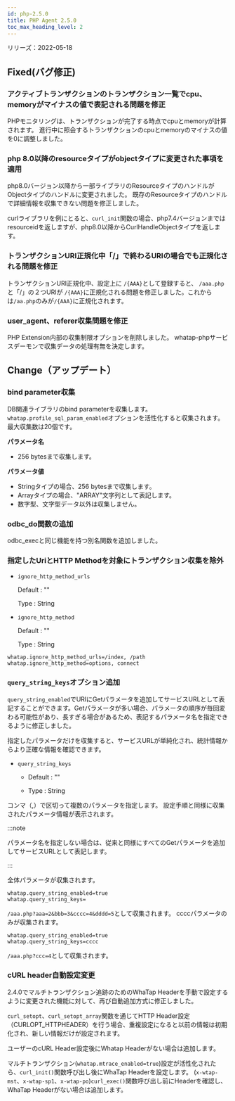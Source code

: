 ```yaml
---
id: php-2.5.0
title: PHP Agent 2.5.0
toc_max_heading_level: 2
---
```



リリーズ：2022-05-18

## Fixed(バグ修正)

### アクティブトランザクションのトランザクション一覧でcpu、memoryがマイナスの値で表記される問題を修正

PHPモニタリングは、トランザクションが完了する時点でcpuとmemoryが計算されます。 進行中に照会するトランザクションのcpuとmemoryのマイナスの値を0に調整しました。

### php 8.0以降のresourceタイプがobjectタイプに変更された事項を適用

php8.0バージョン以降から一部ライブラリのResourceタイプのハンドルがObjectタイプのハンドルに変更されました。 既存のResourceタイプのハンドルで詳細情報を収集できない問題を修正しました。 

curlライブラリを例にとると、`curl_init`関数の場合、php7.4バージョンまではresourceidを返しますが、php8.0以降からCurlHandleObjectタイプを返します。 

### トランザクションURI正規化中「/」で終わるURIの場合でも正規化される問題を修正

トランザクションURI正規化中、設定上に `/{AAA}`として登録すると、 `/aaa.php`と「/」の２つURIが `/{AAA}`に正規化される問題を修正しました。これからは`/aa.php`のみが`/{AAA}`に正規化されます。

### user_agent、referer収集問題を修正

PHP Extension内部の収集制限オプションを削除しました。 whatap-phpサービスデーモンで収集データの処理有無を決定します。

## Change（アップデート）

### bind parameter収集

DB関連ライブラリのbind parameterを収集します。`whatap.profile_sql_param_enabled`オプションを活性化すると収集されます。 最大収集数は20個です。 

**パラメータ名**

-   256 bytesまで収集します。 

**パラメータ値**

-   Stringタイプの場合、256 bytesまで収集します。
-   Arrayタイプの場合、"ARRAY"文字列として表記します。 
-   数字型、文字型データ以外は収集しません。 

### odbc_do関数の追加

odbc_execと同じ機能を持つ別名関数を追加しました。 

### 指定したUriとHTTP Methodを対象にトランザクション収集を除外

-   `ignore_http_method_urls`

    Default : ""  

    Type : String

-   `ignore_http_method`

    Default : ""

    Type : String

```
whatap.ignore_http_method_urls=/index, /path
whatap.ignore_http_method=options, connect
```

### `query_string_keys`オプション追加

`query_string_enabled`でURIにGetパラメータを追加してサービスURLとして表記することができます。Getパラメータが多い場合、パラメータの順序が毎回変わる可能性があり、長すぎる場合があるため、表記するパラメータ名を指定できるように修正しました。

指定したパラメータだけを収集すると、サービスURLが単純化され、統計情報からより正確な情報を確認できます。

-   `query_string_keys`

    -   Default : ""

    -   Type : String

コンマ（,）で区切って複数のパラメータを指定します。 設定手順と同様に収集されたパラメータ情報が表示されます。 

:::note

パラメータ名を指定しない場合は、従来と同様にすべてのGetパラメータを追加してサービスURLとして表記します。

:::

全体パラメータが収集されます。 

```
whatap.query_string_enabled=true
whatap.query_string_keys=
```

`/aaa.php?aaa=2&bbb=3&cccc=4&dddd=5`として収集されます。 ccccパラメータのみが収集されます。 

```
whatap.query_string_enabled=true
whatap.query_string_keys=cccc
```

`/aaa.php?ccc=4`として収集されます。 

### cURL header自動設定変更

2.4.0でマルチトランザクション追跡のためのWhaTap Headerを手動で設定するように変更された機能に対して、再び自動追加方式に修正しました。 

`curl_setopt`、`curl_setopt_array`関数を通じてHTTP Header設定（CURLOPT_HTTPHEADER）を行う場合、重複設定になると以前の情報は初期化され、新しい情報だけが設定されます。

ユーザーのcURL Header設定後にWhatap Headerがない場合は追加します。 

マルチトランザクション(`whatap.mtrace_enabled=true`)設定が活性化されたら、`curl_init()`関数呼び出し後にWhaTap Headerを設定します。 (`x-wtap-mst`、`x-wtap-sp1`、`x-wtap-po`)`curl_exec()`関数呼び出し前にHeaderを確認し、WhaTap Headerがない場合は追加します。
